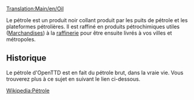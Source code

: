 [[Translation:Main/en/Oil]]{{en/-}}
{{fr/Cargaison|nom=Pétrole
|image=Oil.png
|produit=[[Main/fr/Puits de pétrole|Puis de pétrole]], [[Main/fr/Plateforme pétrolière|Plateforme pétrolière]]
|accepté=[[Main/fr/Raffinerie|Raffinerie]]
}}

Le pétrole est un produit noir collant produit par les puits de pétrole et les plateformes pétrolières. Il est raffiné en produits pétrochimiques utiles ([[Main/fr/Marchandises|Marchandises]]) à la [[Main/fr/Raffinerie|raffinerie]] pour être ensuite livrés à vos villes et métropoles.

==Historique==
Le pétrole d'OpenTTD est en fait du pétrole brut, dans la vraie vie. Vous trouverez plus à ce sujet en suivant le lien ci-dessous.

[http://www.wikipedia.org/wiki/fr:Pétrole Wikipedia:Pétrole]
